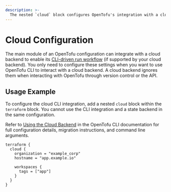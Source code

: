 ```yaml
---
description: >-
  The nested `cloud` block configures OpenTofu's integration with a cloud backend.
---
```


# Cloud Configuration

The main module of an OpenTofu configuration can integrate with a cloud backend to enable its [CLI-driven run workflow](../../cli/cloud/index.mdx) (if supported by your cloud backend). You only need to configure these settings when you want to use OpenTofu CLI to interact with a cloud backend.
A cloud backend ignores them when interacting with OpenTofu through version control or the API.

## Usage Example

To configure the cloud CLI integration, add a nested `cloud` block within the `terraform` block. You cannot use the CLI integration and a state backend in the same configuration.

Refer to [Using the Cloud Backend](../../cli/cloud/index.mdx) in the OpenTofu CLI documentation for full configuration details, migration instructions, and command line arguments.

```hcl
terraform {
  cloud {
    organization = "example_corp"
    hostname = "app.example.io"

    workspaces {
      tags = ["app"]
    }
  }
}
```
